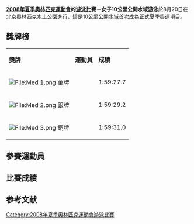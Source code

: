 {{noteTA
|1=zh-hans:专项; zh-hant:項目;
}}

{{2008年夏季奧林匹克運動會游泳比賽}}

'''[[2008年夏季奧林匹克運動會|2008年夏季奧林匹克運動會]]的[[2008年夏季奧林匹克運動會游泳比賽|游泳]]比賽－女子10公里公開水域游泳'''於8月20日在[[北京奧林匹克水上公園|北京奧林匹克水上公園]]進行，這是10公里公開水域首次成為正式夏季奧運項目。

== 獎牌榜 ==
{| class="wikitable"
|- bgcolor="#efefef"
| '''獎牌'''
| '''運動員'''
| '''成績'''
|-
| bgcolor="gold" | [[File:Med_1.png|File:Med 1.png]] 金牌
| {{flagIOCathlete|[[拉里莎·伊利琴科|拉里莎·-{zh-hans:伊利琴科;zh-hk:伊珍歌;zh-tw:伊爾琴科;}-]]|RUS|2008年夏季}}||1:59:27.7
|-
| bgcolor="silver" | [[File:Med_2.png|File:Med 2.png]] 銀牌
| {{flagIOCathlete|[[凯莉-安妮·佩恩|凯莉-安妮·-{zh-hans:佩恩;zh-hant:潘恩}-]]|GBR|2008年夏季}}||1:59:29.2
|-
| bgcolor="cc9966" | [[File:Med_3.png|File:Med 3.png]] 銅牌
| {{flagIOCathlete|[[卡桑德拉·帕滕|卡桑德拉·-{zh-hans:帕滕;zh-hk:柏堤;zh-tw:派坦;}-]]|GBR|2008年夏季}}||1:59:31.0
|}

== 參賽運動員 ==



== 比賽成績 ==

== 参考文献 ==
<div class="references-small">
<references />
</div>

[[Category:2008年夏季奧林匹克運動會游泳比賽|Category:2008年夏季奧林匹克運動會游泳比賽]]
